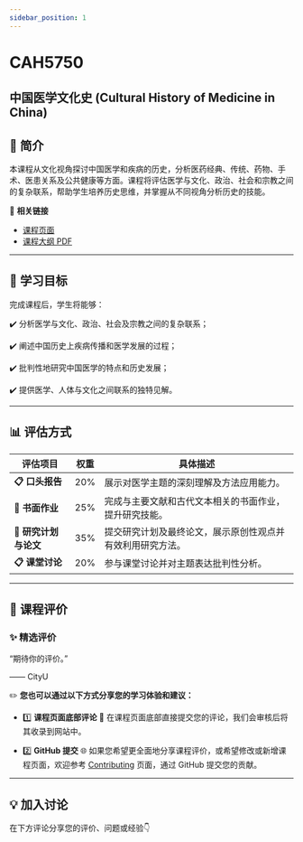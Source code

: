 ```yaml
---
sidebar_position: 1
---
```


# CAH5750
## 中国医学文化史 (Cultural History of Medicine in China)

## **📘 简介**
本课程从文化视角探讨中国医学和疾病的历史，分析医药经典、传统、药物、手术、医患关系及公共健康等方面。课程将评估医学与文化、政治、社会和宗教之间的复杂联系，帮助学生培养历史思维，并掌握从不同视角分析历史的技能。

🔗 **相关链接**
- [课程页面](https://www.cityu.edu.hk/catalogue/pg/202425/course/CAH5750.htm)
- [课程大纲 PDF](https://www.cityu.edu.hk/catalogue/pg/202425/course/CAH5750.pdf)

---

## **🎯 学习目标**

完成课程后，学生将能够：

✔️ 分析医学与文化、政治、社会及宗教之间的复杂联系；

✔️ 阐述中国历史上疾病传播和医学发展的过程；

✔️ 批判性地研究中国医学的特点和历史发展；

✔️ 提供医学、人体与文化之间联系的独特见解。

---

## **📊 评估方式**

| **评估项目**              | **权重** | **具体描述**                                                                                       |
|--------------------------|---------|---------------------------------------------------------------------------------------------------|
| **📋 口头报告**           | 20%     | 展示对医学主题的深刻理解及方法应用能力。                                                               |
| **📂 书面作业**           | 25%     | 完成与主要文献和古代文本相关的书面作业，提升研究技能。                                                     |
| **📂 研究计划与论文**       | 35%     | 提交研究计划及最终论文，展示原创性观点并有效利用研究方法。                                                 |
| **📋 课堂讨论**           | 20%     | 参与课堂讨论并对主题表达批判性分析。                                                                   |

---

## **💬 课程评价**

### ✨ **精选评价**
<div className={commentStyles.commentBox}>
    <p className={commentStyles.commentText}>
        “期待你的评价。”
    </p>
    <p className={commentStyles.commentAuthor}>—— CityU</p>
</div>

✏️ **您也可以通过以下方式分享您的学习体验和建议：**

- 1️⃣ **课程页面底部评论**
💬 在课程页面底部直接提交您的评论，我们会审核后将其收录到网站中。

- 2️⃣ **GitHub 提交**
🌐 如果您希望更全面地分享课程评价，或希望修改或新增课程页面，欢迎参考 [Contributing](https://penjc.github.io/cityU-navigator/contributing) 页面，通过 GitHub 提交您的贡献。

---

## **💡 加入讨论**

在下方评论分享您的评价、问题或经验👇
<Utterances />
